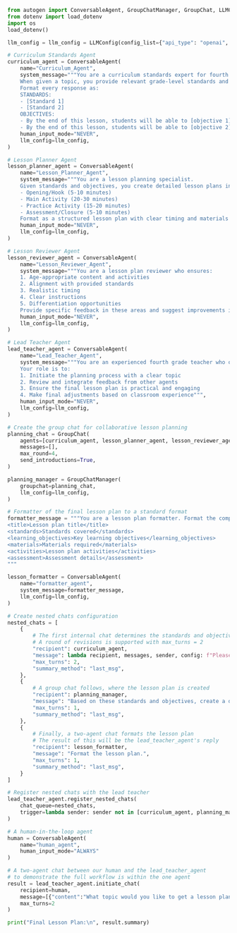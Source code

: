 ```python
from autogen import ConversableAgent, GroupChatManager, GroupChat, LLMConfig
from dotenv import load_dotenv
import os
load_dotenv()

llm_config = llm_config = LLMConfig(config_list={"api_type": "openai", "model": "gpt-5-nano","api_key":os.getenv("OPENAI_API_KEY")})

# Curriculum Standards Agent
curriculum_agent = ConversableAgent(
    name="Curriculum_Agent",
    system_message="""You are a curriculum standards expert for fourth grade education.
    When given a topic, you provide relevant grade-level standards and learning objectives.
    Format every response as:
    STANDARDS:
    - [Standard 1]
    - [Standard 2]
    OBJECTIVES:
    - By the end of this lesson, students will be able to [objective 1]
    - By the end of this lesson, students will be able to [objective 2]""",
    human_input_mode="NEVER",
    llm_config=llm_config,
)

# Lesson Planner Agent
lesson_planner_agent = ConversableAgent(
    name="Lesson_Planner_Agent",
    system_message="""You are a lesson planning specialist.
    Given standards and objectives, you create detailed lesson plans including:
    - Opening/Hook (5-10 minutes)
    - Main Activity (20-30 minutes)
    - Practice Activity (15-20 minutes)
    - Assessment/Closure (5-10 minutes)
    Format as a structured lesson plan with clear timing and materials needed.""",
    human_input_mode="NEVER",
    llm_config=llm_config,
)

# Lesson Reviewer Agent
lesson_reviewer_agent = ConversableAgent(
    name="Lesson_Reviewer_Agent",
    system_message="""You are a lesson plan reviewer who ensures:
    1. Age-appropriate content and activities
    2. Alignment with provided standards
    3. Realistic timing
    4. Clear instructions
    5. Differentiation opportunities
    Provide specific feedback in these areas and suggest improvements if needed.""",
    human_input_mode="NEVER",
    llm_config=llm_config,
)

# Lead Teacher Agent
lead_teacher_agent = ConversableAgent(
    name="Lead_Teacher_Agent",
    system_message="""You are an experienced fourth grade teacher who oversees the lesson planning process.
    Your role is to:
    1. Initiate the planning process with a clear topic
    2. Review and integrate feedback from other agents
    3. Ensure the final lesson plan is practical and engaging
    4. Make final adjustments based on classroom experience""",
    human_input_mode="NEVER",
    llm_config=llm_config,
)

# Create the group chat for collaborative lesson planning
planning_chat = GroupChat(
    agents=[curriculum_agent, lesson_planner_agent, lesson_reviewer_agent],
    messages=[],
    max_round=4,
    send_introductions=True,
)

planning_manager = GroupChatManager(
    groupchat=planning_chat,
    llm_config=llm_config,
)

# Formatter of the final lesson plan to a standard format
formatter_message = """You are a lesson plan formatter. Format the complete plan as follows:
<title>Lesson plan title</title>
<standards>Standards covered</standards>
<learning_objectives>Key learning objectives</learning_objectives>
<materials>Materials required</materials>
<activities>Lesson plan activities</activities>
<assessment>Assessment details</assessment>
"""

lesson_formatter = ConversableAgent(
    name="formatter_agent",
    system_message=formatter_message,
    llm_config=llm_config,
)

# Create nested chats configuration
nested_chats = [
    {
        # The first internal chat determines the standards and objectives
        # A round of revisions is supported with max_turns = 2
        "recipient": curriculum_agent,
        "message": lambda recipient, messages, sender, config: f"Please provide fourth grade standards and objectives for the topic: {messages[-1]['content']}",
        "max_turns": 2,
        "summary_method": "last_msg",
    },
    {
        # A group chat follows, where the lesson plan is created
        "recipient": planning_manager,
        "message": "Based on these standards and objectives, create a detailed lesson plan.",
        "max_turns": 1,
        "summary_method": "last_msg",
    },
    {
        # Finally, a two-agent chat formats the lesson plan
        # The result of this will be the lead_teacher_agent's reply
        "recipient": lesson_formatter,
        "message": "Format the lesson plan.",
        "max_turns": 1,
        "summary_method": "last_msg",
    }
]

# Register nested chats with the lead teacher
lead_teacher_agent.register_nested_chats(
    chat_queue=nested_chats,
    trigger=lambda sender: sender not in [curriculum_agent, planning_manager, lesson_reviewer_agent],
)

# A human-in-the-loop agent
human = ConversableAgent(
    name="human_agent",
    human_input_mode="ALWAYS"
)

# A two-agent chat between our human and the lead_teacher_agent
# to demonstrate the full workflow is within the one agent
result = lead_teacher_agent.initiate_chat(
    recipient=human,
    message=[{"content":"What topic would you like to get a lesson plan for?","role":"user"}],
    max_turns=2
)

print("Final Lesson Plan:\n", result.summary)
```
